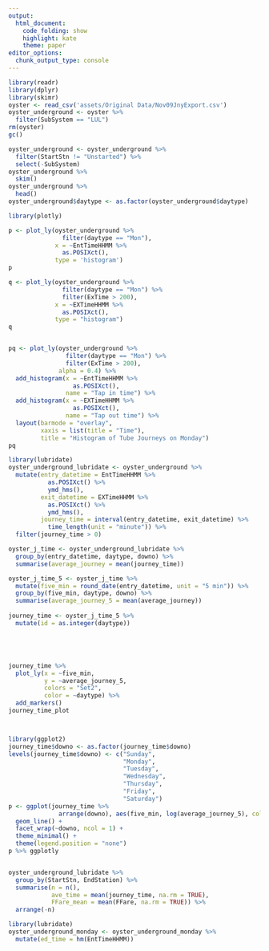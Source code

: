 ```yaml
---
output: 
  html_document:
    code_folding: show
    highlight: kate
    theme: paper
editor_options:
  chunk_output_type: console
---
```


```r
library(readr)
library(dplyr)
library(skimr)
oyster <- read_csv('assets/Original Data/Nov09JnyExport.csv') 
oyster_underground <- oyster %>% 
  filter(SubSystem == "LUL")
rm(oyster)
gc()

oyster_underground <- oyster_underground %>% 
  filter(StartStn != "Unstarted") %>% 
  select(-SubSystem)
oyster_underground %>% 
  skim()
oyster_underground %>% 
  head()
oyster_underground$daytype <- as.factor(oyster_underground$daytype)
```


```r


library(plotly)

p <- plot_ly(oyster_underground %>% 
               filter(daytype == "Mon"),
             x = ~EntTimeHHMM %>% 
               as.POSIXct(),
             type = 'histogram')
p

q <- plot_ly(oyster_underground %>%
               filter(daytype == "Mon") %>% 
               filter(ExTime > 200),
             x = ~EXTimeHHMM %>% 
               as.POSIXct(),
             type = "histogram")
q


pq <- plot_ly(oyster_underground %>%
                filter(daytype == "Mon") %>% 
                filter(ExTime > 200),
              alpha = 0.4) %>% 
  add_histogram(x = ~EntTimeHHMM %>% 
                  as.POSIXct(),
                name = "Tap in time") %>% 
  add_histogram(x = ~EXTimeHHMM %>% 
                  as.POSIXct(),
                name = "Tap out time") %>% 
  layout(barmode = "overlay",
         xaxis = list(title = "Time"),
         title = "Histogram of Tube Journeys on Monday")
pq

library(lubridate)
oyster_underground_lubridate <- oyster_underground %>% 
  mutate(entry_datetime = EntTimeHHMM %>% 
           as.POSIXct() %>% 
           ymd_hms(),
         exit_datetime = EXTimeHHMM %>% 
           as.POSIXct() %>% 
           ymd_hms(),
         journey_time = interval(entry_datetime, exit_datetime) %>% 
           time_length(unit = "minute")) %>% 
  filter(journey_time > 0)

oyster_j_time <- oyster_underground_lubridate %>% 
  group_by(entry_datetime, daytype, downo) %>% 
  summarise(average_journey = mean(journey_time))

oyster_j_time_5 <- oyster_j_time %>% 
  mutate(five_min = round_date(entry_datetime, unit = "5 min")) %>% 
  group_by(five_min, daytype, downo) %>% 
  summarise(average_journey_5 = mean(average_journey))
  
journey_time <- oyster_j_time_5 %>% 
  mutate(id = as.integer(daytype))





journey_time %>% 
  plot_ly(x = ~five_min,
          y = ~average_journey_5,
          colors = "Set2",
          color = ~daytype) %>% 
  add_markers()
journey_time_plot



library(ggplot2)
journey_time$downo <- as.factor(journey_time$downo)
levels(journey_time$downo) <- c("Sunday",
                                "Monday",
                                "Tuesday",
                                "Wednesday",
                                "Thursday",
                                "Friday",
                                "Saturday")
p <- ggplot(journey_time %>% 
              arrange(downo), aes(five_min, log(average_journey_5), color = daytype)) +
  geom_line() +
  facet_wrap(~downo, ncol = 1) +
  theme_minimal() +
  theme(legend.position = "none")
p %>% ggplotly


oyster_underground_lubridate %>% 
  group_by(StartStn, EndStation) %>% 
  summarise(n = n(),
            ave_time = mean(journey_time, na.rm = TRUE),
            FFare_mean = mean(FFare, na.rm = TRUE)) %>% 
  arrange(-n)
```




```r
library(lubridate)
oyster_underground_monday <- oyster_underground_monday %>% 
  mutate(ed_time = hm(EntTimeHHMM))

```

